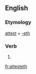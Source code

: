 ==English==

===Etymology===
[[attest]] + [[-eth]]

===Verb===
{{en-verb form}}

# {{archaic third-person singular of|attest}}

[[fr:attesteth]]